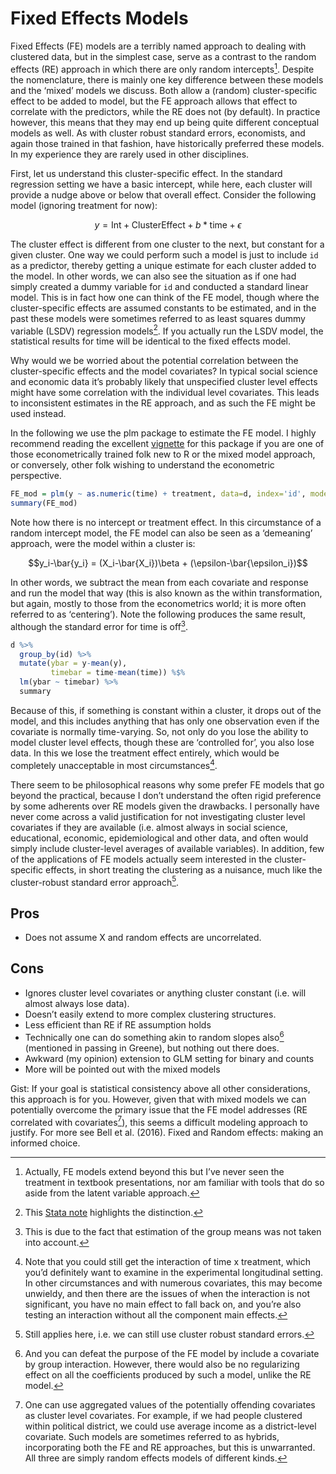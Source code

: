 # Fixed Effects Models

<span class="emph">Fixed Effects</span> (FE) models are a terribly named approach to dealing with clustered data, but in the simplest case, serve as a contrast to the random effects (RE) approach in which there are only random intercepts[^fe_ext]. Despite the nomenclature, there is mainly one key difference between these models and the 'mixed' models we discuss. Both allow a (random) cluster-specific effect to be added to model, but the FE approach allows that effect to correlate with the predictors, while the RE does not (by default).  In practice however, this means that they may end up being quite different conceptual models as well. As with cluster robust standard errors, economists, and again those trained in that fashion, have historically preferred these models.  In my experience they are rarely used in other disciplines.    

First, let us understand this cluster-specific effect. In the standard regression setting we have a basic intercept, while here, each cluster will provide a nudge above or below that overall effect. Consider the following model (ignoring treatment for now):

$$ y  = \textrm{Int} + \textrm{ClusterEffect} + b*\mathrm{time} + \epsilon  $$

The cluster effect is different from one cluster to the next, but constant for a given cluster.  One way we could perform such a model is just to include `id` as a predictor, thereby getting a unique estimate for each cluster added to the model. In other words, we can also see the situation as if one had simply created a dummy variable for `id` and conducted a standard linear model.  This is in fact how one can think of the FE model, though where the cluster-specific effects are assumed constants to be estimated, and in the past these models were sometimes referred to as least squares dummy variable (LSDV) regression models[^lsdv]. If you actually run the LSDV model, the statistical results for time will be identical to the fixed effects model.

Why would we be worried about the potential correlation between the cluster-specific effects and the model covariates? In typical social science and economic data it's probably likely that unspecified cluster level effects might have some correlation with the individual level covariates.  This leads to inconsistent estimates in the RE approach, and as such the FE might be used instead.

In the following we use the <span class="pack">plm</span> package to estimate the FE model. I highly recommend reading the excellent [vignette](https://cran.r-project.org/web/packages/plm/vignettes/plm.pdf) for this package if you are one of those econometrically trained folk new to R or the mixed model approach, or conversely, other folk wishing to understand the econometric perspective.

```r
FE_mod = plm(y ~ as.numeric(time) + treatment, data=d, index='id', model='within')
summary(FE_mod)
```

Note how there is no intercept or treatment effect. In this circumstance of a random intercept model, the FE model can also be seen as a 'demeaning' approach, were the model within a cluster is:

$$y_i-\bar{y_i} = (X_i-\bar{X_i})\beta + (\epsilon-\bar{\epsilon_i})$$


In other words, we subtract the mean from each covariate and response and run the model that way (this is also known as the within transformation, but again, mostly to those from the econometrics world; it is more often referred to as 'centering'). Note the following produces the same result, although the standard error for time is off[^demean].

<div class="fold s">
```r
d %>% 
  group_by(id) %>% 
  mutate(ybar = y-mean(y),
         timebar = time-mean(time)) %$% 
  lm(ybar ~ timebar) %>% 
  summary
```
</div>

Because of this, if something is constant within a cluster, it drops out of the model, and this includes anything that has only one observation even if the covariate is normally time-varying.  So, not only do you lose the ability to model cluster level effects, though these are 'controlled for', you also lose data. In this we lose the treatment effect entirely, which would be completely unacceptable in most circumstances[^feinteract].



There seem to be philosophical reasons why some prefer FE models that go beyond the practical, because I don't understand the often rigid preference by some adherents over RE models given the drawbacks. I personally have never come across a valid justification for not investigating cluster level covariates if they are available (i.e. almost always in social science, educational, economic, epidemiological and other data, and often would simply include cluster-level averages of available variables). In addition, few of the applications of FE models actually seem interested in the cluster-specific effects, in short treating the clustering as a nuisance, much like the cluster-robust standard error approach[^FEclusterSE].  

## Pros

- Does not assume X and random effects are uncorrelated.

## Cons

- Ignores cluster level covariates or anything cluster constant (i.e. will almost always lose data). 
- Doesn't easily extend to more complex clustering structures.
- Less efficient than RE if RE assumption holds
- Technically one can do something akin to random slopes also[^fe_slopes] (mentioned in passing in Greene), but nothing out there does.
- Awkward (my opinion) extension to GLM setting for binary and counts
- More will be pointed out with the mixed models


Gist: If your goal is statistical consistency above all other considerations, this approach is for you. However, given that with mixed models we can potentially overcome the primary issue that the FE model addresses (RE correlated with covariates[^hybrid]), this seems a difficult modeling approach to justify.  For more see Bell et al. (2016). Fixed and Random effects: making an informed choice.


[^fe_ext]: Actually, FE models extend beyond this but I've never seen the treatment in textbook presentations, nor am familiar with tools that do so aside from the latent variable approach.

[^FEclusterSE]: Still applies here, i.e. we can still use cluster robust standard errors.

[^lsdv]: This [Stata note](http://www.stata.com/support/faqs/statistics/intercept-in-fixed-effects-model/) highlights the distinction.

[^demean]: This is due to the fact that estimation of the group means was not taken into account.

[^feinteract]: Note that you could still get the interaction of time x treatment, which you'd definitely want to examine in the experimental longitudinal setting. In other circumstances and with numerous covariates, this may become unwieldy, and then there are the issues of when the interaction is not significant, you have no main effect to fall back on, and you're also testing an interaction without all the component main effects.

[^hybrid]: One can use aggregated values of the potentially offending covariates as cluster level covariates. For example, if we had people clustered within political district, we could use average income as a district-level covariate.  Such models are sometimes referred to as hybrids, incorporating both the FE and RE approaches, but this is unwarranted.  All three are simply random effects models of different kinds.

[^fe_slopes]: And you can defeat the purpose of the FE model by include a covariate by group interaction.  However, there would also be no regularizing effect on all the coefficients produced by such a model, unlike the RE model.